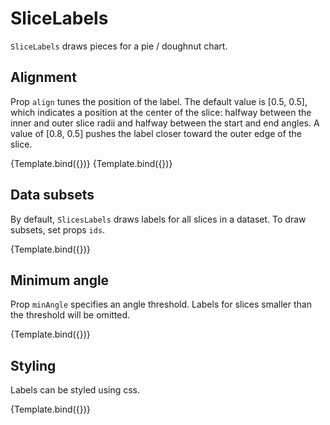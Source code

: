 
# SliceLabels

<Meta title="Addons/Polar/Pie/SliceLabels" />


`SliceLabels` draws pieces for a pie / doughnut chart.

<ArgsTable of={SliceLabels} />

## Alignment

Prop `align` tunes the position of the label.
The default value is [0.5, 0.5], which indicates a position at the center of the slice:
halfway between the inner and outer slice radii and halfway between the start and end angles.
A value of [0.8, 0.5] pushes the label closer toward the outer edge of the slice.

<Canvas>
    <Story
        name="doughnut"
        args={{ align: [0.5, 0.5] }}
        component={SliceLabels}
        decorators={[ChartDoughnutSlicesDecorator]}
    >
        {Template.bind({})}
    </Story>
    <Story
        name="pie"
        args={{ align: [0.8, 0.5] }}
        component={SliceLabels}
        decorators={[ChartPieSlicesDecorator]}
    >
        {Template.bind({})}
    </Story>
</Canvas>

## Data subsets

By default, `SlicesLabels` draws labels for all slices in a dataset. To draw subsets, set props `ids`.

<Canvas>
    <Story
        name="selected ids"
        args={{ ids: ['alpha', 'gamma'] }}
        component={SliceLabels}
        decorators={[ChartDoughnutSlicesDecorator]}
    >
        {Template.bind({})}
    </Story>
</Canvas>

## Minimum angle

Prop `minAngle` specifies an angle threshold. Labels for slices smaller than the threshold will be omitted.

<Canvas>
    <Story
        name="minimum angle"
        args={{
            minAngle: 80,
            angleUnit: 'degree',
        }}
        component={SliceLabels}
        decorators={[ChartDoughnutSlicesDecorator]}
    >
        {Template.bind({})}
    </Story>
</Canvas>

## Styling

Labels can be styled using css.

<Canvas>
    <Story
        name="styled"
        args={{ style: { fill: '#ffffff', fontSize: '14px', fontWeight: 600 } }}
        component={SliceLabels}
        decorators={[ChartDoughnutSlicesDecorator]}
    >
        {Template.bind({})}
    </Story>
</Canvas>
